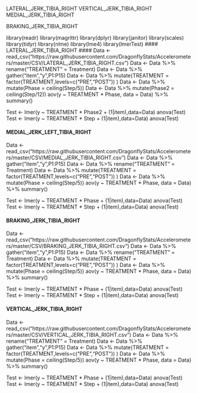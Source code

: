 LATERAL_JERK_TIBIA_RIGHT
VERTICAL_JERK_TIBIA_RIGHT
MEDIAL_JERK_TIBIA_RIGHT

BRAKING_JERK_TIBIA_RIGHT

library(readr)
library(magrittr)
library(dplyr)
library(janitor)
library(scales)
library(tidyr)
library(nlme)
library(lme4)
library(lmerTest)
#### LATERAL_JERK_TIBIA_RIGHT #### 
Data <- read_csv("https://raw.githubusercontent.com/DragonflyStats/Accelerometers/master/CSV/LATERAL_JERK_TIBIA_RIGHT.csv")
Data <- Data %>% rename("TREATMENT" = Treatment)
Data <- Data %>% gather("item","y",P1:P15)
Data <- Data %>% mutate(TREATMENT = factor(TREATMENT,levels=c("PRE","POST")) )
Data <- Data %>% mutate(Phase = ceiling(Step/5))
Data <- Data %>% mutate(Phase2 = ceiling(Step/12))
aov(y ~ TREATMENT * Phase, data = Data) %>% summary()

Test <- lmer(y ~ TREATMENT * Phase2 + (1|item),data=Data) 
anova(Test)
Test <- lmer(y ~ TREATMENT * Step + (1|item),data=Data) 
anova(Test)

#### MEDIAL_JERK_LEFT_TIBIA_RIGHT #### 
Data <- read_csv("https://raw.githubusercontent.com/DragonflyStats/Accelerometers/master/CSV/MEDIAL_JERK_TIBIA_RIGHT.csv")
Data <- Data %>% gather("item","y",P1:P15)
Data <- Data %>% rename("TREATMENT" = Treatment)
Data <- Data %>% mutate(TREATMENT = factor(TREATMENT,levels=c("PRE","POST")) )
Data <- Data %>% mutate(Phase = ceiling(Step/5))
aov(y ~ TREATMENT * Phase, data = Data) %>% summary()

Test <- lmer(y ~ TREATMENT * Phase + (1|item),data=Data) 
anova(Test)
Test <- lmer(y ~ TREATMENT * Step + (1|item),data=Data) 
anova(Test)


#### BRAKING_JERK_TIBIA_RIGHT #### 
Data <- read_csv("https://raw.githubusercontent.com/DragonflyStats/Accelerometers/master/CSV/BRAKING_JERK_TIBIA_RIGHT.csv")
Data <- Data %>% gather("item","y",P1:P15)
Data <- Data %>% rename("TREATMENT" = Treatment)
Data <- Data %>% mutate(TREATMENT = factor(TREATMENT,levels=c("PRE","POST")) )
Data <- Data %>% mutate(Phase = ceiling(Step/5))
aov(y ~ TREATMENT * Phase, data = Data) %>% summary()

Test <- lmer(y ~ TREATMENT * Phase + (1|item),data=Data) 
anova(Test)
Test <- lmer(y ~ TREATMENT * Step + (1|item),data=Data) 
anova(Test)

#### VERTICAL_JERK_TIBIA_RIGHT #### 

Data <- read_csv("https://raw.githubusercontent.com/DragonflyStats/Accelerometers/master/CSV/VERTICAL_JERK_TIBIA_RIGHT.csv")
Data <- Data %>% rename("TREATMENT" = Treatment)
Data <- Data %>% gather("item","y",P1:P15)
Data <- Data %>% mutate(TREATMENT = factor(TREATMENT,levels=c("PRE","POST")) )
Data <- Data %>% mutate(Phase = ceiling(Step/5))
aov(y ~ TREATMENT * Phase, data = Data) %>% summary()

Test <- lmer(y ~ TREATMENT * Phase + (1|item),data=Data) 
anova(Test)
Test <- lmer(y ~ TREATMENT * Step + (1|item),data=Data) 
anova(Test)
